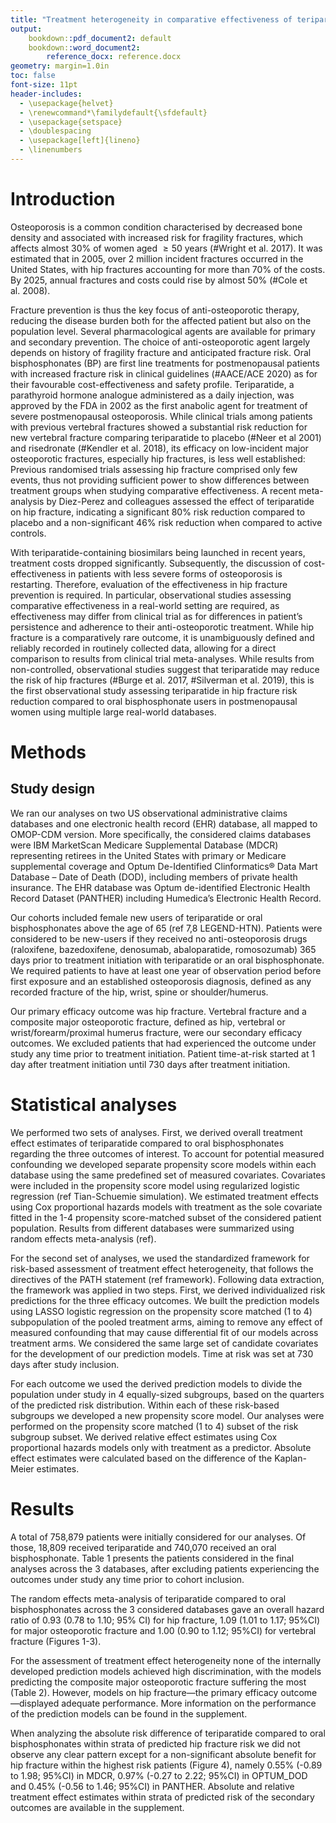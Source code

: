 ```yaml
---
title: "Treatment heterogeneity in comparative effectiveness of teriparatide vs bisphosphonates: multi-database cohort study"
output:
    bookdown::pdf_document2: default
    bookdown::word_document2:
        reference_docx: reference.docx
geometry: margin=1.0in
toc: false
font-size: 11pt
header-includes:
  - \usepackage{helvet}
  - \renewcommand*\familydefault{\sfdefault}
  - \usepackage{setspace}
  - \doublespacing
  - \usepackage[left]{lineno}
  - \linenumbers
---
```


# Introduction
Osteoporosis is a common condition characterised by decreased bone density and associated with increased risk for fragility fractures, which affects almost 30% of women aged $\geq50$ years (#Wright et al. 2017). It was estimated that in 2005, over 2 million incident fractures occurred in the United States, with hip fractures accounting for more than 70% of the costs. By 2025, annual fractures and costs could rise by almost 50% (#Cole et al. 2008).

Fracture prevention is thus the key focus of anti-osteoporotic therapy, reducing the disease burden both for the affected patient but also on the population level. Several pharmacological agents are available for primary and secondary prevention. The choice of anti-osteoporotic agent largely depends on history of fragility fracture and anticipated fracture risk. Oral bisphosphonates (BP) are first line treatments for postmenopausal patients with increased fracture risk in clinical guidelines (#AACE/ACE 2020) as for their favourable cost-effectiveness and safety profile. Teriparatide, a parathyroid hormone analogue administered as a daily injection, was approved by the FDA in 2002 as the first anabolic agent for treatment of severe postmenopausal osteoporosis. While clinical trials among patients with previous vertebral fractures showed a substantial risk reduction for new vertebral fracture comparing teriparatide to placebo (#Neer et al 2001) and risedronate (#Kendler et al. 2018), its efficacy on low-incident major osteoporotic fractures, especially hip fractures, is less well established: Previous randomised trials assessing hip fracture comprised only few events, thus not providing sufficient power to show differences between treatment groups when studying comparative effectiveness. A recent meta-analysis by Diez-Perez and colleagues assessed the effect of teriparatide on hip fracture, indicating a significant 80% risk reduction compared to placebo and a non-significant 46% risk reduction when compared to active controls.  

With teriparatide-containing biosimilars being launched in recent years, treatment costs dropped significantly. Subsequently, the discussion of cost-effectiveness in patients with less severe forms of osteoporosis is restarting. Therefore, evaluation of the effectiveness in hip fracture prevention is required. In particular, observational studies assessing comparative effectiveness in a real-world setting are required, as effectiveness may differ from clinical trial as for differences in patient’s persistence and adherence to their anti-osteoporotic treatment. While hip fracture is a comparatively rare outcome, it is unambiguously defined and reliably recorded in routinely collected data, allowing for a direct comparison to results from clinical trial meta-analyses. While results from non-controlled, observational studies suggest that teriparatide may reduce the risk of hip fractures (#Burge et al. 2017, #Silverman et al. 2019), this is the first observational study assessing teriparatide in hip fracture risk reduction compared to oral bisphosphonate users in postmenopausal women using multiple large real-world databases.

# Methods
## Study design
We ran our analyses on two US observational administrative claims databases and one electronic health record (EHR) database, all mapped to OMOP-CDM version. More specifically, the considered claims databases were IBM MarketScan Medicare Supplemental Database (MDCR) representing retirees in the United States with primary or Medicare supplemental coverage and Optum De-Identified Clinformatics® Data Mart Database – Date of Death (DOD), including members of private health insurance. The EHR database was Optum de-identified Electronic Health Record Dataset (PANTHER) including Humedica’s Electronic Health Record.

Our cohorts included female new users of teriparatide or oral bisphosphonates above the age of 65 (ref 7,8 LEGEND-HTN). Patients were considered to be new-users if they received no anti-osteoporosis drugs (raloxifene, bazedoxifene, denosumab, abaloparatide, romosozumab) 365 days prior to treatment initiation with teriparatide or an oral bisphosphonate. We required patients to have at least one year of observation period before first exposure and an established osteoporosis diagnosis, defined as any recorded fracture of the hip, wrist, spine or shoulder/humerus.

Our primary efficacy outcome was hip fracture. Vertebral fracture and a composite major osteoporotic fracture, defined as hip, vertebral or wrist/forearm/proximal humerus fracture, were our secondary efficacy outcomes. We excluded patients that had experienced the outcome under study any time prior to treatment initiation. Patient time-at-risk started at 1 day after treatment initiation until 730 days after treatment initiation.

# Statistical analyses
We performed two sets of analyses. First, we derived overall treatment effect estimates of teriparatide compared to oral bisphosphonates regarding the three outcomes of interest. To account for potential measured confounding we developed separate propensity score models within each database using the same predefined set of measured covariates. Covariates were included in the propensity score model using regularized logistic regression (ref Tian-Schuemie simulation). We estimated treatment effects using Cox proportional hazards models with treatment as the sole covariate fitted in the 1-4 propensity score-matched subset of the considered patient population. Results from different databases were summarized using random effects meta-analysis (ref).

For the second set of analyses, we used the standardized framework for risk-based assessment of treatment effect heterogeneity, that follows the directives of the PATH statement (ref framework). Following data extraction, the framework was applied in two steps. First, we derived individualized risk predictions for the three efficacy outcomes. We built the prediction models using LASSO logistic regression on the propensity score matched (1 to 4) subpopulation of the pooled treatment arms, aiming to remove any effect of measured confounding that may cause differential fit of our models across treatment arms. We considered the same large set of candidate covariates for the development of our prediction models. Time at risk was set at 730 days after study inclusion.

For each outcome we used the derived prediction models to divide the population under study in 4 equally-sized subgroups, based on the quarters of the predicted risk distribution. Within each of these risk-based subgroups we developed a new propensity score model. Our analyses were performed on the propensity score matched (1 to 4) subset of the risk subgroup subset. We derived relative effect estimates using Cox proportional hazards models only with treatment as a predictor. Absolute effect estimates were calculated based on the difference of the Kaplan-Meier estimates.

# Results
A total of 758,879 patients were initially considered for our analyses. Of those, 18,809 received teriparatide and 740,070 received an oral bisphosphonate. Table 1 presents the patients considered in the final analyses across the 3 databases, after excluding patients experiencing the outcomes under study any time prior to cohort inclusion.

The random effects meta-analysis of teriparatide compared to oral bisphosphonates across the 3 considered databases gave an overall hazard ratio of 0.93 (0.78 to 1.10; 95% CI) for hip fracture, 1.09 (1.01 to 1.17; 95%CI) for major osteoporotic fracture and 1.00 (0.90 to 1.12; 95%CI) for vertebral fracture (Figures 1-3).

For the assessment of treatment effect heterogeneity none of the internally developed prediction models achieved high discrimination, with the models predicting the composite major osteoporotic fracture suffering the most (Table 2). However, models on hip fracture—the primary efficacy outcome—displayed adequate performance. More information on the performance of the prediction models can be found in the supplement.

When analyzing the absolute risk difference of teriparatide compared to oral bisphosphonates within strata of predicted hip fracture risk we did not observe any clear pattern except for a non-significant absolute benefit for hip fracture within the highest risk patients (Figure 4), namely 0.55% (-0.89 to 1.98; 95%CI) in MDCR, 0.97% (-0.27 to 2.22; 95%CI) in OPTUM_DOD and 0.45% (-0.56 to 1.46; 95%CI) in PANTHER. Absolute and relative treatment effect estimates within strata of predicted risk of the secondary outcomes are available in the supplement. 
